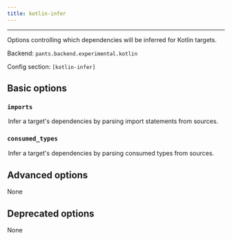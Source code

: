 ```yaml
---
title: kotlin-infer
---
```



---

Options controlling which dependencies will be inferred for Kotlin targets.

Backend: <span className="color--primary">`pants.backend.experimental.kotlin`</span>

Config section: <span className="color--primary">`[kotlin-infer]`</span>

<span className={styles.options}>

## Basic options

### `imports`

<Option
  cli_repr={`--[no-]kotlin-infer-imports`}
  env_repr="PANTS_KOTLIN_INFER_IMPORTS"
  default_repr={`True`}
>
  Infer a target&#x27;s dependencies by parsing import statements from sources.
</Option>

### `consumed_types`

<Option
  cli_repr={`--[no-]kotlin-infer-consumed-types`}
  env_repr="PANTS_KOTLIN_INFER_CONSUMED_TYPES"
  default_repr={`True`}
>
  Infer a target&#x27;s dependencies by parsing consumed types from sources.
</Option>

## Advanced options

None

## Deprecated options

None

</span>

